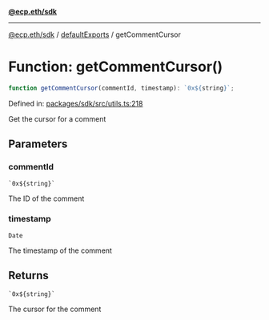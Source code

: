 [**@ecp.eth/sdk**](../../index.mdx)

***

[@ecp.eth/sdk](/sdk-reference/index.mdx) / [defaultExports](/sdk-reference/defaultExports/index.mdx) / getCommentCursor

# Function: getCommentCursor()

```ts
function getCommentCursor(commentId, timestamp): `0x${string}`;
```

Defined in: [packages/sdk/src/utils.ts:218](https://github.com/ecp-eth/comments-monorepo/blob/main/packages/sdk/src/utils.ts#L218)

Get the cursor for a comment

## Parameters

### commentId

`` `0x${string}` ``

The ID of the comment

### timestamp

`Date`

The timestamp of the comment

## Returns

`` `0x${string}` ``

The cursor for the comment
